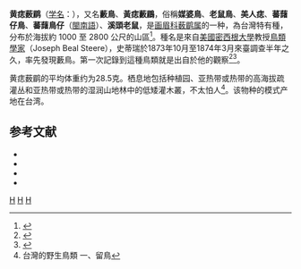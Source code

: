 {{noteTA
|T=zh-cn:黄痣薮鹛; zh-tw:黃胸藪眉; zh-hk:黃痣藪鶥; 
|1=zh-cn:黄痣薮鹛; zh-tw:黃胸藪眉; zh-hk:黃痣藪鶥; 
|2=zh-cn:黄胸薮鹛; zh-tw:黃痣藪鶥; zh-hk:黃胸藪眉; 
}}
{{Speciesbox 
| taxon = Liocichla steerii 
| image = Steere's Liocichla - Taiwan S4E6694 (19301823680).jpg
| status = LC
| status_system = IUCN3.1
| authority = [[Swinhoe|Swinhoe]], 1877
| trend = decreasing
| status_ref = <ref>{{IUCN|id=106007830 |title=''Liocichla steerii'' |assessors=[[BirdLife_International|BirdLife International]] |version=2012.1 |year=2012 |accessdate=16 July 2012}}</ref>
}}

'''黄痣薮鹛'''（[[学名|学名]]：{{lang|la|''Liocichla steerii''}}），又名'''藪鳥'''、'''黃痣藪鶥'''，俗稱'''媒婆鳥'''、'''老鼠鳥'''、'''美人痣'''、'''蕃藷仔鳥'''、'''蕃藷鳥仔'''（[[閩南語|閩南語]]）、'''溪頭老鼠'''，是[[画眉科|画眉科]][[薮鹛属|薮鹛属]]的一种，為台灣特有種，分布於海拔約 1000 至 2800 公尺的山區<ref>{{cite web|url=http://www.bird.org.tw/index.php/2011-09-04-15-41-22/2011-09-05-06-58-10/582-4-2-2-11|title=黃胸藪眉（藪鳥）|publisher=中華民國野鳥學會|access-date=2013-09-20|archive-url=https://web.archive.org/web/20130921060849/http://www.bird.org.tw/index.php/2011-09-04-15-41-22/2011-09-05-06-58-10/582-4-2-2-11|archive-date=2013-09-21|dead-url=yes}}</ref>。種名是來自[[美國|美國]][[密西根大學|密西根大學]]教授[[鳥類學家|鳥類學家]]{{link-en|史蒂瑞|Joseph Beal Steere}}（Joseph Beal Steere），史蒂瑞於1873年10月至1874年3月來臺調查半年之久，率先發現藪鳥。{{r|福|page=178-181}}第一次記錄到這種鳥類就是出自於他的觀察<ref>{{cite book | author = 邱一新 | title = 尋找台灣特有種旅行 | publisher = 遠流 | url = | isbn = 978-957-32-7264-9 |date=2013年9月}}</ref><ref>{{cite web|url=http://www.birdlife.org/datazone/speciesfactsheet.php?id=7830&m=0|title=Liocichla steerii|publisher=[[国际鸟盟|BirdLife.org]]|accessdate=2011-06-27|archive-date=2015-09-24|archive-url=https://web.archive.org/web/20150924185913/http://www.birdlife.org/datazone/speciesfactsheet.php?id=7830&m=0|dead-url=no}}</ref>。

黄痣薮鹛的平均体重约为28.5克。栖息地包括种植园、亚热带或热带的高海拔疏灌丛和亚热带或热带的湿润山地林中的低矮灌木叢，不太怕人<ref>台灣的野生鳥類 一、留鳥</ref>。该物种的模式产地在台湾。

== 参考文献 ==
{{Reflist|2|refs=
<ref name="福">{{cite book |title=《福爾摩沙大旅行》|author=[[劉克襄|劉克襄]]|publisher=玉山社 |isbn= 978-986-294-113-3|date=2015年10月}}</ref>
}}

{{refbegin}}
* {{cite book | author =  Josep del Hoyo, Andrew Elliott & David Christie | title = Handbook of the Birds of the World, Volume 12: Picathartes to Tits and Chickadees | publisher = Lynx Edicions | year = 2007 | url = | isbn = 978-84-96553-42-2 }}
* {{cite book | author = Mark Brazil | title = Birds of East Asia: China, Taiwan, Korea, Japan, and Russia | publisher = Lynx Edicions | year = 2009 | url = | isbn = 978-0691139265 }}
* {{cite book | author =  廖本興 | title = 台灣野鳥圖鑑：陸鳥篇 | publisher = 晨星 | year = 2012 | url = | isbn = 978-986-177-563-0 }}
* {{cite book | author =  王嘉雄等著 | title = 台灣野鳥圖鑑 | publisher = 台灣野鳥資訊社 | year = 1991 | url = | isbn = 957-9578-00-1 }}
{{refend}}

{{雀形目小作品}}
{{Taxonbar}}
[[Category:薮鹛属|H]]
[[Category:台灣鳥類|H]]
[[Category:台灣特有種|H]]